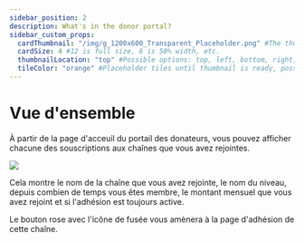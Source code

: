 ```yaml
---
sidebar_position: 2
description: What's in the donor portal?
sidebar_custom_props:
  cardThumbnail: "/img/g_1200x600_Transparent_Placeholder.png" #The thumbnail on the category card.
  cardSize: 4 #12 is full size, 6 is 50% width, etc.
  thumbnailLocation: "top" #Possible options: top, left, bottom, right, none
  tileColor: "orange" #Placeholder tiles until thumbnail is ready, possible options: blue, cream, darkpurple, lightpurple, mauve, orange, pink, none
---
```


# Vue d'ensemble

À partir de la page d'acceuil du portail des donateurs, vous pouvez afficher chacune des souscriptions aux chaînes que vous avez rejointes.

![](https://i.imgur.com/LqrcBBI.png)

Cela montre le nom de la chaîne que vous avez rejointe, le nom du niveau, depuis combien de temps vous êtes membre, le montant mensuel que vous avez rejoint et si l'adhésion est toujours active.

Le bouton rose avec l'icône de fusée vous amènera à la page d'adhésion de cette chaîne.
